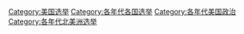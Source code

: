 [[Category:美国选举|Category:美国选举]]
[[Category:各年代各国选举|Category:各年代各国选举]]
[[Category:各年代美国政治|Category:各年代美国政治]]
[[Category:各年代北美洲选举|Category:各年代北美洲选举]]